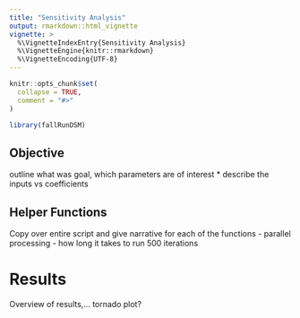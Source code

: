 ```yaml
---
title: "Sensitivity Analysis"
output: rmarkdown::html_vignette
vignette: >
  %\VignetteIndexEntry{Sensitivity Analysis}
  %\VignetteEngine{knitr::rmarkdown}
  %\VignetteEncoding{UTF-8}
---
```


```r
knitr::opts_chunk$set(
  collapse = TRUE,
  comment = "#>"
)
```

```r
library(fallRunDSM)
```

## Objective

outline what was goal, which parameters are of interest
* describe the inputs vs coefficients

## Helper Functions 
Copy over entire script and give narrative for each of the functions
- parallel processing
- how long it takes to run 500 iterations

# Results

Overview of results,... tornado plot?
